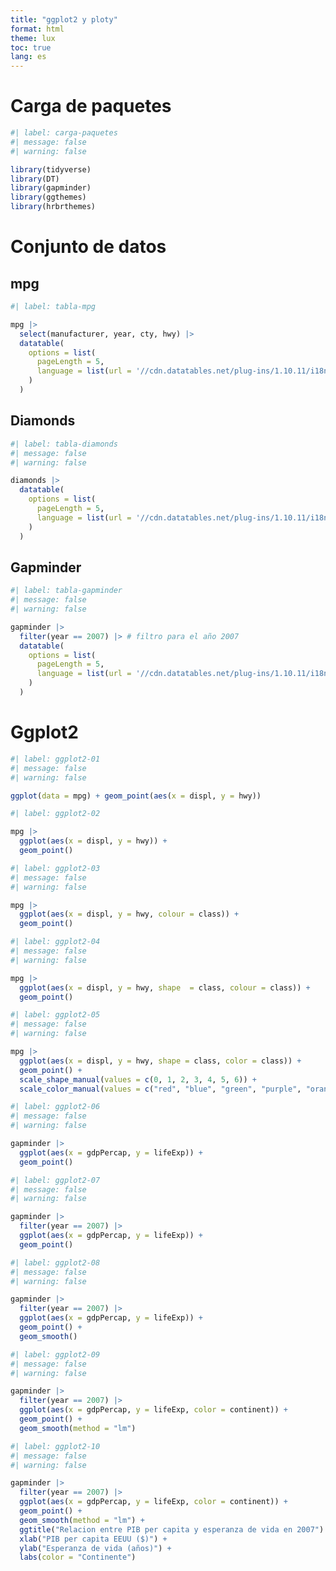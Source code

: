 ---
title: "ggplot2 y ploty"
format: html
theme: lux
toc: true
lang: es
---

# Carga de paquetes

```{r}
#| label: carga-paquetes
#| message: false
#| warning: false

library(tidyverse)
library(DT)
library(gapminder)
library(ggthemes)
library(hrbrthemes)
```

# Conjunto de datos

## mpg

```{r}
#| label: tabla-mpg

mpg |>
  select(manufacturer, year, cty, hwy) |>
  datatable(
    options = list(
      pageLength = 5,
      language = list(url = '//cdn.datatables.net/plug-ins/1.10.11/i18n/Spanish.json')
    )
  )
```

## Diamonds

```{r}
#| label: tabla-diamonds
#| message: false
#| warning: false

diamonds |>
  datatable(
    options = list(
      pageLength = 5,
      language = list(url = '//cdn.datatables.net/plug-ins/1.10.11/i18n/Spanish.json')
    )
  )
```

## Gapminder

```{r}
#| label: tabla-gapminder
#| message: false
#| warning: false

gapminder |>
  filter(year == 2007) |> # filtro para el año 2007
  datatable(
    options = list(
      pageLength = 5,
      language = list(url = '//cdn.datatables.net/plug-ins/1.10.11/i18n/Spanish.json')
    )
  )
```

# Ggplot2

```{r}
#| label: ggplot2-01
#| message: false
#| warning: false

ggplot(data = mpg) + geom_point(aes(x = displ, y = hwy))
```

```{r}
#| label: ggplot2-02

mpg |>
  ggplot(aes(x = displ, y = hwy)) +
  geom_point()
```

```{r}
#| label: ggplot2-03
#| message: false
#| warning: false

mpg |>
  ggplot(aes(x = displ, y = hwy, colour = class)) +
  geom_point()
```

```{r}
#| label: ggplot2-04
#| message: false
#| warning: false

mpg |>
  ggplot(aes(x = displ, y = hwy, shape  = class, colour = class)) +
  geom_point()
```

```{r}
#| label: ggplot2-05
#| message: false
#| warning: false

mpg |>
  ggplot(aes(x = displ, y = hwy, shape = class, color = class)) +
  geom_point() +
  scale_shape_manual(values = c(0, 1, 2, 3, 4, 5, 6)) +
  scale_color_manual(values = c("red", "blue", "green", "purple", "orange", "brown", "pink"))
```

```{r}
#| label: ggplot2-06
#| message: false
#| warning: false

gapminder |>
  ggplot(aes(x = gdpPercap, y = lifeExp)) + 
  geom_point()
```

```{r}
#| label: ggplot2-07
#| message: false
#| warning: false

gapminder |>
  filter(year == 2007) |>
  ggplot(aes(x = gdpPercap, y = lifeExp)) + 
  geom_point() 
```

```{r}
#| label: ggplot2-08
#| message: false
#| warning: false

gapminder |>
  filter(year == 2007) |>
  ggplot(aes(x = gdpPercap, y = lifeExp)) + 
  geom_point() +
  geom_smooth()
```

```{r}
#| label: ggplot2-09
#| message: false
#| warning: false

gapminder |>
  filter(year == 2007) |>
  ggplot(aes(x = gdpPercap, y = lifeExp, color = continent)) + 
  geom_point() +
  geom_smooth(method = "lm")
```

```{r}
#| label: ggplot2-10
#| message: false
#| warning: false

gapminder |>
  filter(year == 2007) |>
  ggplot(aes(x = gdpPercap, y = lifeExp, color = continent)) + 
  geom_point() +
  geom_smooth(method = "lm") +
  ggtitle("Relacion entre PIB per capita y esperanza de vida en 2007") +
  xlab("PIB per capita EEUU ($)") +
  ylab("Esperanza de vida (años)") + 
  labs(color = "Continente")
```

